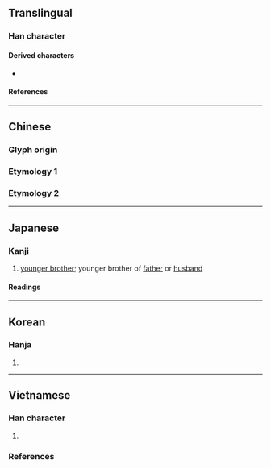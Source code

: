 {{character info/new}}
==Translingual==

===Han character===
{{Han char|rn=42|rad=小|as=03|sn=6|four=21901|canj=XYMF,YMF|ids=⿱上小}}

====Derived characters====
* {{l|mul|[[㑐]], [[𠱙]], [[𡜔]], [[𣐹]], [[𧧌]], [[𨀚]], [[𬫐]], [[䦊]], [[𩐡]], [[鮛]], [[叔]], [[𡬧]], [[敊]], [[𭣬]], [[𧠪]], [[𩒛]], [[𪀖]]([[𫛧]]), [[𠈒]], [[𡧯]], [[茮]], [[戚]]}}

====References====
{{Han ref|kx=0297.050|dkj=07483|dj=0591.070|hdz=10562.100|uh=5C17}}

----

==Chinese==

===Glyph origin===
{{Han etym}}

===Etymology 1===
{{zh-see|菽|v}}

===Etymology 2===
{{zh-see|叔|o}}

----

==Japanese==

===Kanji===
{{ja-kanji|grade=|rs=小03}}

# {{lb|ja|archaic}} [[younger brother]]; younger brother of [[father]] or [[husband]]

====Readings====
{{ja-readings
|on=しゅく
|kun=まめ
}}

----

==Korean==

===Hanja===
{{ko-hanja/new|숙}}

# {{rfdef|ko|sort=小03}}

----

==Vietnamese==

===Han character===
{{vi-readings|rs=小03
|hanviet=thúc-gdhn
}}

# {{rfdef|vi|sort=小03}}

===References===
<references/>